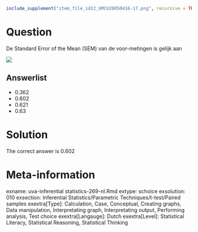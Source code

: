 ```r
include_supplement("item_file_id12_UMCU20050416-17.png", recursive = TRUE)
```
Question
========

De Standard Error of the Mean (SEM) van de voor-metingen is gelijk aan 



![](item_file_id12_UMCU20050416-17.png)

Answerlist
----------
* 0.362
* 0.602
* 0.621
* 0.63

Solution
========

The correct answer is  0.602 

Meta-information
================
exname: uva-inferential statistics-269-nl.Rmd 
extype: schoice 
exsolution: 010 
exsection: Inferential Statistics/Parametric Techniques/t-test/Paired samples
exextra[Type]: Calculation, Case, Conceptual, Creating graphs, Data manipulation, Interpretating graph, Interpretating output, Performing analysis, Test choice 
exextra[Langauge]: Dutch 
exextra[Level]: Statistical Literacy, Statistical Reasoning, Statistical Thinking 
